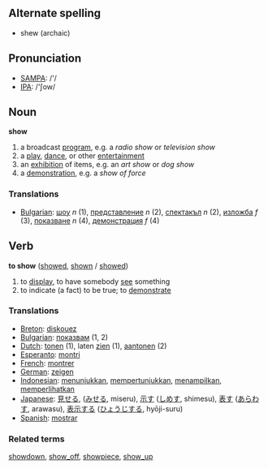 == Alternate spelling ==
*shew (archaic)

== Pronunciation ==
*[[w:SAMPA|SAMPA]]: /'/
*[[w:IPA|IPA]]: /'ʃow/

== Noun ==

'''show'''

# a broadcast [[program]], e.g. a ''radio show'' or ''television show''
# a [[play]], [[dance]], or other [[entertainment]]
# an [[exhibition]] of items, e.g. an ''art show'' or ''dog show''
# a [[demonstration]], e.g. a ''show of force''

=== Translations ===

*[[Bulgarian]]: [[шоу]] ''n'' (1), [[представление]] ''n'' (2), [[спектакъл]] ''n'' (2), [[изложба]] ''f'' (3), [[показване]] ''n'' (4), [[демонстрация]] ''f'' (4)

== Verb ==

'''to show''' ([[showed]], [[shown]] / [[showed]])

# to [[display]], to have somebody [[see]] something
# to indicate (a fact) to be true; to [[demonstrate]]

=== Translations ===
*[[Breton]]: [[diskouez]]
*[[Bulgarian]]: [[показвам]] (1, 2)
*[[Dutch]]: [[tonen]] (1), laten [[zien]] (1), [[aantonen]] (2)
*[[Esperanto]]: [[montri]]
*[[French]]: [[montrer]]
*[[German]]: [[zeigen]]
*[[Indonesian]]: [[tunjuk|menunjukkan]], [[tunjuk|mempertunjukkan]], [[tampil|menampilkan]], [[lihat|memperlihatkan]]
*[[Japanese]]: [[見せる]], ([[みせる]], miseru), [[示す]] ([[しめす]], shimesu), [[表す]] ([[あらわす]], arawasu), [[表示]]する ([[ひょうじ]]する, hyōji-suru) 
*[[Spanish]]: [[mostrar]]

=== Related terms ===
[[showdown]], [[show_off]], [[showpiece]], [[show_up]]